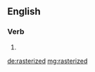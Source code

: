 ==English==

===Verb===
{{head|en|verb form}}

# {{en-past of|rasterize}}

[[de:rasterized]]
[[mg:rasterized]]